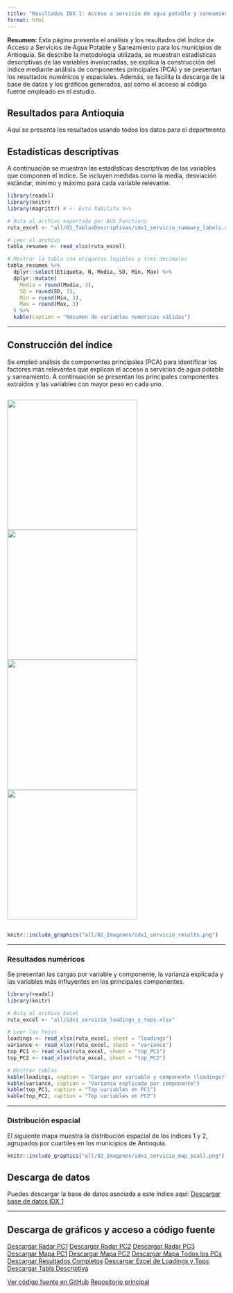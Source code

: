 ```yaml
---
title: "Resultados IDX 1: Acceso a servicio de agua potable y saneamiento"
format: html
---
```


**Resumen:**
Esta página presenta el análisis y los resultados del Índice de Acceso a Servicios de Agua Potable y Saneamiento para los municipios de Antioquia. Se describe la metodología utilizada, se muestran estadísticas descriptivas de las variables involucradas, se explica la construcción del índice mediante análisis de componentes principales (PCA) y se presentan los resultados numéricos y espaciales. Además, se facilita la descarga de la base de datos y los gráficos generados, así como el acceso al código fuente empleado en el estudio.

## Resultados para Antioquia

Aquí se presenta los resultados usando todos los datos para el departmento

## Estadísticas descriptivas

A continuación se muestran las estadísticas descriptivas de las variables que componen el índice. Se incluyen medidas como la media, desviación estándar, mínimo y máximo para cada variable relevante.

```r
library(readxl)
library(knitr)
library(magrittr) # <- Esto habilita %>%

# Ruta al archivo exportado por AUX_Functions
ruta_excel <- "all/01_TablasDescriptivas/idx1_servicio_summary_labels.xlsx"

# Leer el archivo
tabla_resumen <- read_xlsx(ruta_excel)

# Mostrar la tabla con etiquetas legibles y tres decimales
tabla_resumen %>%
  dplyr::select(Etiqueta, N, Media, SD, Min, Max) %>%
  dplyr::mutate(
    Media = round(Media, 3),
    SD = round(SD, 3),
    Min = round(Min, 3),
    Max = round(Max, 3)
  ) %>%
  kable(caption = "Resumen de variables numéricas válidas")
```

---


## Construcción del índice

Se empleó análisis de componentes principales (PCA) para identificar los factores más relevantes que explican el acceso a servicios de agua potable y saneamiento. A continuación se presentan los principales componentes extraídos y las variables con mayor peso en cada uno.

<div style="display: flex; gap: 10px; justify-content: center; align-items: center;">
  <img src="all/idx1_servicio_radar_PC1.png" width="300px" />
  <img src="all/idx1_servicio_radar_PC2.png" width="300px" />
  <img src="all/idx1_servicio_radar_PC3.png" width="300px" />
  <img src="all/idx10_juventud_radar_PC4.png" width="300px" />
</div>

```r
knitr::include_graphics("all/02_Imagenes/idx1_servicio_results.png")
```

---


### Resultados numéricos

Se presentan las cargas por variable y componente, la varianza explicada y las variables más influyentes en los principales componentes.

```r
library(readxl)
library(knitr)

# Ruta al archivo Excel
ruta_excel <- "all/idx1_servicio_loadings_y_tops.xlsx"

# Leer las hojas
loadings <- read_xlsx(ruta_excel, sheet = "loadings")
variance <- read_xlsx(ruta_excel, sheet = "variance")
top_PC1 <- read_xlsx(ruta_excel, sheet = "top_PC1")
top_PC2 <- read_xlsx(ruta_excel, sheet = "top_PC2")

# Mostrar tablas
kable(loadings, caption = "Cargas por variable y componente (loadings)")
kable(variance, caption = "Varianza explicada por componente")
kable(top_PC1, caption = "Top variables en PC1")
kable(top_PC2, caption = "Top variables en PC2")
```


---


### Distribución espacial

El siguiente mapa muestra la distribución espacial de los índices 1 y 2, agrupados por cuartiles en los municipios de Antioquia.

```r
knitr::include_graphics("all/02_Imagenes/idx1_servicio_map_pcall.png")
```


## Descarga de datos

Puedes descargar la base de datos asociada a este índice aquí:
[Descargar base de datos IDX 1](/03_DS/idx1_servicio.xlsx)

---

## Descarga de gráficos y acceso a código fuente

<div class="btn-group" role="group">
  <a href="all/idx1_servicio_radar_PC1.png" class="btn btn-primary" download>Descargar Radar PC1</a>
  <a href="all/idx1_servicio_radar_PC2.png" class="btn btn-primary" download>Descargar Radar PC2</a>
  <a href="all/idx1_servicio_radar_PC3.png" class="btn btn-primary" download>Descargar Radar PC3</a>
  <a href="all/02_Imagenes/idx1_servicio_map_pc1.png" class="btn btn-info" download>Descargar Mapa PC1</a>
  <a href="all/02_Imagenes/idx1_servicio_map_pc2.png" class="btn btn-info" download>Descargar Mapa PC2</a>
  <a href="all/02_Imagenes/idx1_servicio_map_pcall.png" class="btn btn-info" download>Descargar Mapa Todos los PCs</a>
  <a href="all/02_Imagenes/idx1_servicio_results.png" class="btn btn-success" download>Descargar Resultados Completos</a>
  <a href="all/idx1_servicio_loadings_y_tops.xlsx" class="btn btn-warning" download>Descargar Excel de Loadings y Tops</a>
  <a href="all/01_TablasDescriptivas/idx1_servicio_summary_labels.xlsx" class="btn btn-warning" download>Descargar Tabla Descriptiva</a>
</div>

<div class="btn-group" role="group">
  <a href="https://github.com/jcmunozmora/pulso_antioquia/tree/main/02_Code/AUX_Functions.R" class="btn btn-dark" target="_blank">Ver código fuente en GitHub</a>
  <a href="https://github.com/jcmunozmora/pulso_antioquia" class="btn btn-dark" target="_blank">Repositorio principal</a>
</div>
